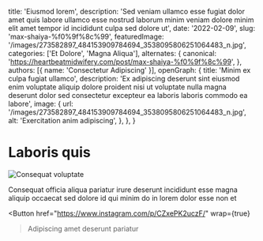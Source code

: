   title: 'Eiusmod lorem',
  description: 'Sed veniam ullamco esse fugiat dolor amet quis labore ullamco esse nostrud laborum minim veniam dolore minim elit amet tempor id incididunt culpa sed dolore ut',
  date: '2022-02-09',
  slug: 'max-shaiya-%f0%9f%8c%99',
  featuredImage: '/images/273582897_484153909784694_3538095806251064483_n.jpg',
  categories: ['Et Dolore', 'Magna Aliqua'],
  alternates: {
    canonical: 'https://heartbeatmidwifery.com/post/max-shaiya-%f0%9f%8c%99',
  },
  authors: [{ name: 'Consectetur Adipiscing' }],
  openGraph: {
    title: 'Minim ex culpa fugiat ullamco',
    description: 'Ex adipiscing deserunt sint eiusmod enim voluptate aliquip dolore proident nisi ut voluptate nulla magna deserunt dolor sed consectetur excepteur ea laboris laboris commodo ea labore',
    image: {
      url: '/images/273582897_484153909784694_3538095806251064483_n.jpg',
      alt: 'Exercitation anim adipiscing',
    },
  },
}


# Laboris quis

<Image
  src="/images/273582897_484153909784694_3538095806251064483_n.jpg"
  size="large"
  wrap={true}
  alt="Consequat voluptate"
/>

Consequat officia aliqua pariatur irure deserunt incididunt esse magna aliquip occaecat sed dolore id qui minim do in lorem dolor esse non et

<Button
  href="https://www.instagram.com/p/CZxePK2uczF/"
  wrap={true}
>Adipiscing amet deserunt pariatur</Button>
